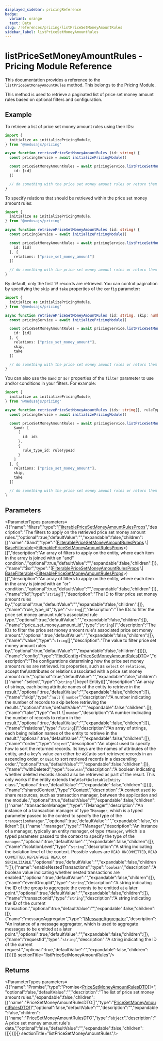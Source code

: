 ```yaml
---
displayed_sidebar: pricingReference
badge:
  variant: orange
  text: Beta
slug: /references/pricing/listPriceSetMoneyAmountRules
sidebar_label: listPriceSetMoneyAmountRules
---
```



# listPriceSetMoneyAmountRules - Pricing Module Reference

This documentation provides a reference to the `listPriceSetMoneyAmountRules` method. This belongs to the Pricing Module.

This method is used to retrieve a paginated list of price set money amount rules based on optional filters and configuration.

## Example

To retrieve a list of price set money amount rules using their IDs:

```ts
import {
  initialize as initializePricingModule,
} from "@medusajs/pricing"

async function retrievePriceSetMoneyAmountRules (id: string) {
  const pricingService = await initializePricingModule()

  const priceSetMoneyAmountRules = await pricingService.listPriceSetMoneyAmountRules({
    id: [id]
  })

  // do something with the price set money amount rules or return them
}
```

To specify relations that should be retrieved within the price set money amount rules:

```ts
import {
  initialize as initializePricingModule,
} from "@medusajs/pricing"

async function retrievePriceSetMoneyAmountRules (id: string) {
  const pricingService = await initializePricingModule()

  const priceSetMoneyAmountRules = await pricingService.listPriceSetMoneyAmountRules({
    id: [id]
  }, {
    relations: ["price_set_money_amount"]
  })

  // do something with the price set money amount rules or return them
}
```

By default, only the first `15` records are retrieved. You can control pagination by specifying the `skip` and `take` properties of the `config` parameter:

```ts
import {
  initialize as initializePricingModule,
} from "@medusajs/pricing"

async function retrievePriceSetMoneyAmountRules (id: string, skip: number, take: number) {
  const pricingService = await initializePricingModule()

  const priceSetMoneyAmountRules = await pricingService.listPriceSetMoneyAmountRules({
    id: [id]
  }, {
    relations: ["price_set_money_amount"],
    skip,
    take
  })

  // do something with the price set money amount rules or return them
}
```

You can also use the `$and` or `$or` properties of the `filter` parameter to use and/or conditions in your filters. For example:

```ts
import {
  initialize as initializePricingModule,
} from "@medusajs/pricing"

async function retrievePriceSetMoneyAmountRules (ids: string[], ruleTypeId: string[], skip: number, take: number) {
  const pricingService = await initializePricingModule()

  const priceSetMoneyAmountRules = await pricingService.listPriceSetMoneyAmountRules({
    $and: [
      {
        id: ids
      },
      {
        rule_type_id: ruleTypeId
      }
    ]
  }, {
    relations: ["price_set_money_amount"],
    skip,
    take
  })

  // do something with the price set money amount rules or return them
}
```

## Parameters

<ParameterTypes parameters={[{"name":"filters","type":"[FilterablePriceSetMoneyAmountRulesProps](../../interfaces/pricing.FilterablePriceSetMoneyAmountRulesProps.mdx)","description":"The filters to apply on the retrieved price set money amount rules.","optional":true,"defaultValue":"","expandable":false,"children":[{"name":"$and","type":"([FilterablePriceSetMoneyAmountRulesProps](../../interfaces/pricing.FilterablePriceSetMoneyAmountRulesProps.mdx) \\| [BaseFilterable](../../interfaces/pricing.BaseFilterable.mdx)&#60;[FilterablePriceSetMoneyAmountRulesProps](../../interfaces/pricing.FilterablePriceSetMoneyAmountRulesProps.mdx)&#62;)[]","description":"An array of filters to apply on the entity, where each item in the array is joined with an \"and\" condition.","optional":true,"defaultValue":"","expandable":false,"children":[]},{"name":"$or","type":"([FilterablePriceSetMoneyAmountRulesProps](../../interfaces/pricing.FilterablePriceSetMoneyAmountRulesProps.mdx) \\| [BaseFilterable](../../interfaces/pricing.BaseFilterable.mdx)&#60;[FilterablePriceSetMoneyAmountRulesProps](../../interfaces/pricing.FilterablePriceSetMoneyAmountRulesProps.mdx)&#62;)[]","description":"An array of filters to apply on the entity, where each item in the array is joined with an \"or\" condition.","optional":true,"defaultValue":"","expandable":false,"children":[]},{"name":"id","type":"`string`[]","description":"The ID to filter price set money amount rules by.","optional":true,"defaultValue":"","expandable":false,"children":[]},{"name":"rule_type_id","type":"`string`[]","description":"The IDs to filter the price set money amount rule's associated rule type.","optional":true,"defaultValue":"","expandable":false,"children":[]},{"name":"price_set_money_amount_id","type":"`string`[]","description":"The IDs to filter the price set money amount rule's associated price set money amount.","optional":true,"defaultValue":"","expandable":false,"children":[]},{"name":"value","type":"`string`[]","description":"The value to filter price set money amount rules by.","optional":true,"defaultValue":"","expandable":false,"children":[]}]},{"name":"config","type":"[FindConfig](../../interfaces/pricing.FindConfig.mdx)&#60;[PriceSetMoneyAmountRulesDTO](../../interfaces/pricing.PriceSetMoneyAmountRulesDTO.mdx)&#62;","description":"The configurations determining how the price set money amount rules are retrieved. Its properties, such as `select` or `relations`, accept the\nattributes or relations associated with a price set money amount rule.","optional":true,"defaultValue":"","expandable":false,"children":[{"name":"select","type":"(`string` \\| keyof Entity)[]","description":"An array of strings, each being attribute names of the entity to retrieve in the result.","optional":true,"defaultValue":"","expandable":false,"children":[]},{"name":"skip","type":"`null` \\| `number`","description":"A number indicating the number of records to skip before retrieving the results.","optional":true,"defaultValue":"","expandable":false,"children":[]},{"name":"take","type":"`null` \\| `number`","description":"A number indicating the number of records to return in the result.","optional":true,"defaultValue":"","expandable":false,"children":[]},{"name":"relations","type":"`string`[]","description":"An array of strings, each being relation names of the entity to retrieve in the result.","optional":true,"defaultValue":"","expandable":false,"children":[]},{"name":"order","type":"`object`","description":"An object used to specify how to sort the returned records. Its keys are the names of attributes of the entity, and a key's value can either be `ASC`\nto sort retrieved records in an ascending order, or `DESC` to sort retrieved records in a descending order.","optional":true,"defaultValue":"","expandable":false,"children":[]},{"name":"withDeleted","type":"`boolean`","description":"A boolean indicating whether deleted records should also be retrieved as part of the result. This only works if the entity extends the\n`SoftDeletableEntity` class.","optional":true,"defaultValue":"","expandable":false,"children":[]}]},{"name":"sharedContext","type":"[Context](../../interfaces/pricing.Context.mdx)","description":"A context used to share resources, such as transaction manager, between the application and the module.","optional":true,"defaultValue":"","expandable":false,"children":[{"name":"transactionManager","type":"TManager","description":"An instance of a transaction manager of type `TManager`, which is a typed parameter passed to the context to specify the type of the `transactionManager`.","optional":true,"defaultValue":"","expandable":false,"children":[]},{"name":"manager","type":"TManager","description":"An instance of a manager, typically an entity manager, of type `TManager`, which is a typed parameter passed to the context to specify the type of the `manager`.","optional":true,"defaultValue":"","expandable":false,"children":[]},{"name":"isolationLevel","type":"`string`","description":"A string indicating the isolation level of the context. Possible values are `READ UNCOMMITTED`, `READ COMMITTED`, `REPEATABLE READ`, or `SERIALIZABLE`.","optional":true,"defaultValue":"","expandable":false,"children":[]},{"name":"enableNestedTransactions","type":"`boolean`","description":"A boolean value indicating whether nested transactions are enabled.","optional":true,"defaultValue":"","expandable":false,"children":[]},{"name":"eventGroupId","type":"`string`","description":"A string indicating the ID of the group to aggregate the events to be emitted at a later point.","optional":true,"defaultValue":"","expandable":false,"children":[]},{"name":"transactionId","type":"`string`","description":"A string indicating the ID of the current transaction.","optional":true,"defaultValue":"","expandable":false,"children":[]},{"name":"messageAggregator","type":"[IMessageAggregator](../../interfaces/pricing.IMessageAggregator.mdx)","description":"An instance of a message aggregator, which is used to aggregate messages to be emitted at a later point.","optional":true,"defaultValue":"","expandable":false,"children":[]},{"name":"requestId","type":"`string`","description":"A string indicating the ID of the current request.","optional":true,"defaultValue":"","expandable":false,"children":[]}]}]}  sectionTitle="listPriceSetMoneyAmountRules"/>

## Returns

<ParameterTypes parameters={[{"name":"Promise","type":"Promise&#60;[PriceSetMoneyAmountRulesDTO](../../interfaces/pricing.PriceSetMoneyAmountRulesDTO.mdx)[]&#62;","optional":false,"defaultValue":"","description":"The list of price set money amount rules.","expandable":false,"children":[{"name":"PriceSetMoneyAmountRulesDTO[]","type":"[PriceSetMoneyAmountRulesDTO](../../interfaces/pricing.PriceSetMoneyAmountRulesDTO.mdx)[]","optional":false,"defaultValue":"","description":"","expandable":false,"children":[{"name":"PriceSetMoneyAmountRulesDTO","type":"`object`","description":"A price set money amount rule's data.","optional":false,"defaultValue":"","expandable":false,"children":[]}]}]}]}  sectionTitle="listPriceSetMoneyAmountRules"/>
